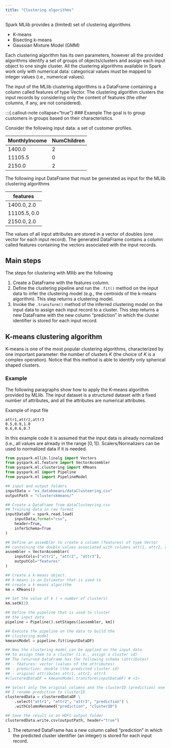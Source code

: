 ```yaml
---
title: "Clustering algorithms"
---
```


Spark MLlib provides a (limited) set of clustering algorithms

- K-means
- Bisecting k-means
- Gaussian Mixture Model (GMM)

Each clustering algorithm has its own parameters, however all the provided algorithms identify a set of groups of objects/clusters and assign each input object to one single cluster. All the clustering algorithms available in Spark work only with numerical data: categorical values must be mapped to integer values (i.e., numerical values).

The input of the MLlib clustering algorithms is a DataFrame containing a column called features of type Vector. The clustering algorithm clusters the input records by considering only the content of features (the other columns, if any, are not considered).

:::{.callout-note collapse="true"}
### Example
The goal is to group customers in groups based on their characteristics.

Consider the following input data: a set of customer profiles.

|MonthlyIncome|NumChildren|
|-|-|
|$1400.0$|$2$|
|$11105.5$|$0$|
|$2150.0$|$2$|

The following input DataFrame that must be generated as input for the MLlib clustering algorithms

|features|
|-|
|$1400.0,2.0$|
|$11105.5,0.0$|
|$2150.0,2.0$|

The values of all input attributes are stored in a vector of doubles (one vector for each input record). The generated DataFrame contains a column called features containing the vectors associated with the input records.

## Main steps
The steps for clustering with Mllib are the following

1. Create a DataFrame with the features column.
2. Define the clustering pipeline and run the `.fit()` method on the input data to infer the clustering model (e.g., the centroids of the k-means algorithm). This step returns a clustering model.
3. Invoke the `.transform()` method of the inferred clustering model on the input data to assign each input record to a cluster. This step returns a new DataFrame with the new column "prediction" in which the cluster identifier is stored for each input record.

## K-means clustering algorithm
K-means is one of the most popular clustering algorithms, characterized by one important parameter: the number of clusters $K$ (the choice of $K$ is a complex operation). Notice that this method is able to identify only spherical shaped clusters.

:::{.callout-note collapse="true"}
### Example
The following paragraphs show how to apply the K-means algorithm provided by MLlib. The input dataset is a structured dataset with a fixed number of attributes, and all the attributes are numerical attributes.

Example of input file

```
attr1,attr2,attr3
0.5,0.9,1.0
0.6,0.6,0.7
```

In this example code it is assumed that the input data is already normalized (i.e., all values are already in the range $[0,1]$). Scalers/Normalizers can be used to normalized data if it is needed.

```python
from pyspark.mllib.linalg import Vectors
from pyspark.ml.feature import VectorAssembler
from pyspark.ml.clustering import KMeans
from pyspark.ml import Pipeline
from pyspark.ml import PipelineModel

## input and output folders
inputData = "ex_datakmeans/dataClusteering.csv"
outputPath = "clusterskmeans/"

## Create a DataFrame from dataClusteering.csv
## Training data in raw format
inputDataDF = spark.read.load(
    inputData,format="csv",
    header=True,
    inferSchema=True
)

## Define an assembler to create a column (features) of type Vector
## containing the double values associated with columns attr1, attr2, attr3
assembler = VectorAssembler(
    inputCols=["attr1", "attr2", "attr3"],
    outputCol="features"
)

## Create a k-means object.
## k-means is an Estimator that is used to
## create a k-means algorithm
km = KMeans()

## Set the value of k ( = number of clusters)
km.setK(2)

## Define the pipeline that is used to cluster
## the input data
pipeline = Pipeline().setStages([assembler, km])

## Execute the pipeline on the data to build the
## clustering model
kmeansModel = pipeline.fit(inputDataDF)

## Now the clustering model can be applied on the input data
## to assign them to a cluster (i.e., assign a cluster id)
## The returned DataFrame has the following schema (attributes)
## - features: vector (values of the attributes)
## - prediction: double (the predicted cluster id)
## - original attributes attr1, attr2, attr3
#clusteredDataDF = kmeansModel.transform(inputDataDF) # <1>

## Select only the original columns and the clusterID (prediction) one
## I rename prediction to clusterID
clusteredData = clusteredDataDF \
    .select("attr1", "attr2", "attr3", "prediction") \
    .withColumnRenamed("prediction", "clusterID")

## Save the result in an HDFS output folder
clusteredData.write.csv(outputPath, header="true")
```
1. The returned DataFrame has a new column called "prediction" in which the predicted cluster identifier (an integer) is stored for each input record.

:::